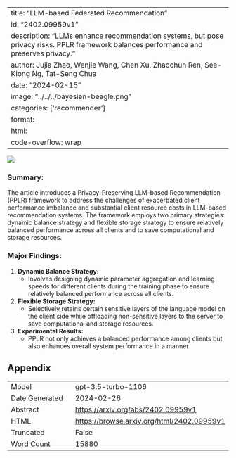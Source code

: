
---
title: "LLM-based Federated Recommendation"
id: "2402.09959v1"
description: "LLMs enhance recommendation systems, but pose privacy risks. PPLR framework balances performance and preserves privacy."
author: Jujia Zhao, Wenjie Wang, Chen Xu, Zhaochun Ren, See-Kiong Ng, Tat-Seng Chua
date: "2024-02-15"
image: "../../../bayesian-beagle.png"
categories: ['recommender']
format:
  html:
    code-overflow: wrap
---

![](../../../bayesian-beagle.png)

### **Summary:**
The article introduces a Privacy-Preserving LLM-based Recommendation (PPLR) framework to address the challenges of exacerbated client performance imbalance and substantial client resource costs in LLM-based recommendation systems. The framework employs two primary strategies: dynamic balance strategy and flexible storage strategy to ensure relatively balanced performance across all clients and to save computational and storage resources.

### Major Findings:
1. **Dynamic Balance Strategy:**
   - Involves designing dynamic parameter aggregation and learning speeds for different clients during the training phase to ensure relatively balanced performance across all clients.
   
2. **Flexible Storage Strategy:**
   - Selectively retains certain sensitive layers of the language model on the client side while offloading non-sensitive layers to the server to save computational and storage resources.

3. **Experimental Results:**
   - PPLR not only achieves a balanced performance among clients but also enhances overall system performance in a manner

## Appendix

|          |          |
|----------|----------|
| Model     | gpt-3.5-turbo-1106       |
| Date Generated     | 2024-02-26       |
| Abstract | [https://arxiv.org/abs/2402.09959v1](https://arxiv.org/abs/2402.09959v1)        |
| HTML     | [https://browse.arxiv.org/html/2402.09959v1](https://browse.arxiv.org/html/2402.09959v1)       |
| Truncated       | False       |
| Word Count       | 15880       |